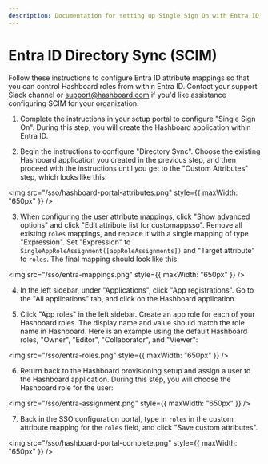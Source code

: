 ```yaml
---
description: Documentation for setting up Single Sign On with Entra ID
---
```


# Entra ID Directory Sync (SCIM)

Follow these instructions to configure Entra ID attribute mappings so that you can control Hashboard roles from within Entra ID. Contact your support Slack channel or [support@hashboard.com](mailto:support@hashboard.com) if you'd like assistance configuring SCIM for your organization.


1. Complete the instructions in your setup portal to configure "Single Sign On". During this step, you will create the Hashboard application within Entra ID.

2. Begin the instructions to configure "Directory Sync". Choose the existing Hashboard application you created in the previous step, and then proceed with the instructions until you get to the "Custom Attributes" step, which looks like this:

<img
  src="/sso/hashboard-portal-attributes.png"
  style={{ maxWidth: "650px" }}
/>


3. When configuring the user attribute mappings, click "Show advanced options" and click "Edit attribute list for customappsso". Remove all existing `roles` mappings, and replace it with a single mapping of type "Expression". Set "Expression" to `SingleAppRoleAssignment([appRoleAssignments])` and "Target attribute" to `roles`. The final mapping should look like this:

<img
  src="/sso/entra-mappings.png"
  style={{ maxWidth: "650px" }}
/>

4. In the left sidebar, under "Applications", click "App registrations". Go to the "All applications" tab, and click on the Hashboard application.

5. Click "App roles" in the left sidebar. Create an app role for each of your Hashboard roles. The display name and value should match the role name in Hashboard. Here is an example using the default Hashboard roles, "Owner", "Editor", "Collaborator", and "Viewer":

<img
  src="/sso/entra-roles.png"
  style={{ maxWidth: "650px" }}
/>

6. Return back to the Hashboard provisioning setup and assign a user to the Hashboard application. During this step, you will choose the Hashboard role for the user:

<img
  src="/sso/entra-assignment.png"
  style={{ maxWidth: "650px" }}
/>

7. Back in the SSO configuration portal, type in `roles` in the custom attribute mapping for the `roles` field, and click "Save custom attributes".

<img
  src="/sso/hashboard-portal-complete.png"
  style={{ maxWidth: "650px" }}
/>
